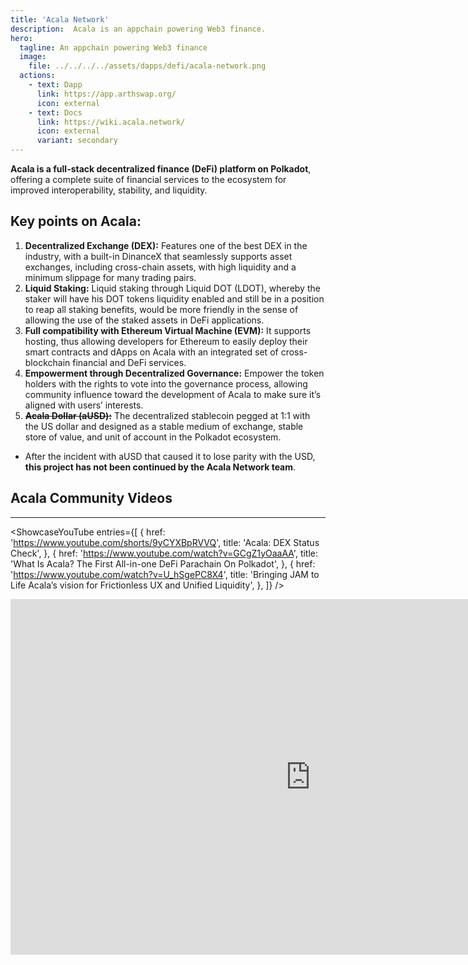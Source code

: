 ```yaml
---
title: 'Acala Network'
description:  Acala is an appchain powering Web3 finance.
hero:
  tagline: An appchain powering Web3 finance
  image: 
    file: ../../../../assets/dapps/defi/acala-network.png
  actions:
    - text: Dapp
      link: https://app.arthswap.org/
      icon: external
    - text: Docs
      link: https://wiki.acala.network/
      icon: external
      variant: secondary
---
```



**Acala is a full-stack decentralized finance (DeFi) platform on Polkadot**, offering a complete suite of financial services to the ecosystem for improved interoperability, stability, and liquidity.

## Key points on Acala:
1. **Decentralized Exchange (DEX):** Features one of the best DEX in the industry, with a built-in DinanceX that seamlessly supports asset exchanges, including cross-chain assets, with high liquidity and a minimum slippage for many trading pairs.
2. **Liquid Staking:** Liquid staking through Liquid DOT (LDOT), whereby the staker will have his DOT tokens liquidity enabled and still be in a position to reap all staking benefits, would be more friendly in the sense of allowing the use of the staked assets in DeFi applications.
3. **Full compatibility with Ethereum Virtual Machine (EVM):** It supports hosting, thus allowing developers for Ethereum to easily deploy their smart contracts and dApps on Acala with an integrated set of cross-blockchain financial and DeFi services.
4. **Empowerment through Decentralized Governance:** Empower the token holders with the rights to vote into the governance process, allowing community influence toward the development of Acala to make sure it’s aligned with users’ interests.
5. **<del>Acala Dollar (aUSD):</del>** The decentralized stablecoin pegged at 1:1 with the US dollar and designed as a stable medium of exchange, stable store of value, and unit of account in the Polkadot ecosystem. 
  - After the incident with aUSD that caused it to lose parity with the USD, **this project has not been continued by the Acala Network team**.

## Acala Community Videos
------------
<ShowcaseYouTube
  entries={[
    {
      href: 'https://www.youtube.com/shorts/9yCYXBpRVVQ',
      title: 'Acala: DEX Status Check',
    },
       {
      href: 'https://www.youtube.com/watch?v=GCgZ1yOaaAA',
      title: 'What Is Acala? The First All-in-one DeFi Parachain On Polkadot',
    },
           {
      href: 'https://www.youtube.com/watch?v=U_hSgePC8X4',
      title: 'Bringing JAM to Life Acala’s vision for Frictionless UX and Unified Liquidity',
    },
  ]} />

<iframe src="https://docs.google.com/presentation/d/e/2PACX-1vTk-vgqf8GEvxeYlnMFXRHO8diviPUclGSZjgbnms-KxA49C5V1KSmKWpOuJL9y-Kws7FJJ5kWhPcGv/embed?start=false&loop=false&delayms=3000" frameborder="0" width="960" height="569" allowfullscreen="true" mozallowfullscreen="true" webkitallowfullscreen="true"></iframe>
